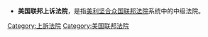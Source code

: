 *'''美国联邦上诉法院'''，是指[[美利坚合众国|美利坚合众国]][[美国联邦法院|联邦法院]]系统中的中级法院。

[[Category:上訴法院|Category:上訴法院]]
[[Category:美国联邦法院|Category:美国联邦法院]]